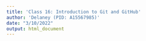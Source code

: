 ```yaml
---
title: 'Class 16: Introduction to Git and GitHub'
author: 'Delaney (PID: A15567985)'
date: "3/10/2022"
output: html_document
---
```

